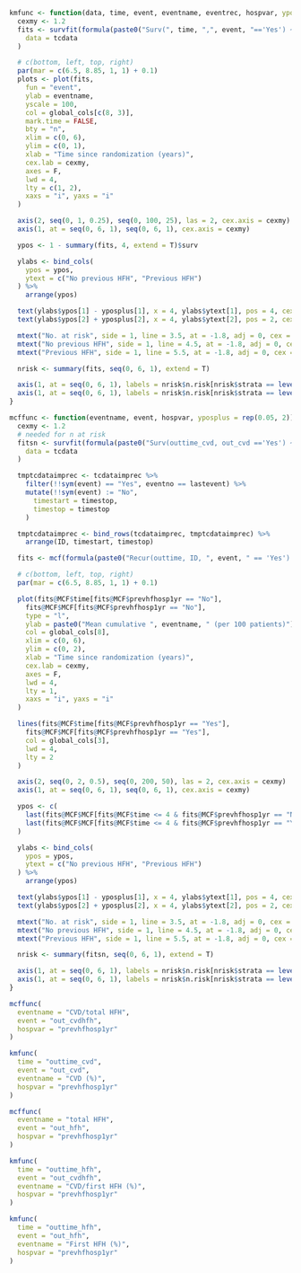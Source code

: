 ```r

kmfunc <- function(data, time, event, eventname, eventrec, hospvar, yposplus = rep(0.03, 2)) {
  cexmy <- 1.2
  fits <- survfit(formula(paste0("Surv(", time, ",", event, "=='Yes') ~ ", hospvar)),
    data = tcdata
  )

  # c(bottom, left, top, right)
  par(mar = c(6.5, 8.85, 1, 1) + 0.1)
  plots <- plot(fits,
    fun = "event",
    ylab = eventname,
    yscale = 100,
    col = global_cols[c(8, 3)],
    mark.time = FALSE,
    bty = "n",
    xlim = c(0, 6),
    ylim = c(0, 1),
    xlab = "Time since randomization (years)",
    cex.lab = cexmy,
    axes = F,
    lwd = 4,
    lty = c(1, 2),
    xaxs = "i", yaxs = "i"
  )

  axis(2, seq(0, 1, 0.25), seq(0, 100, 25), las = 2, cex.axis = cexmy)
  axis(1, at = seq(0, 6, 1), seq(0, 6, 1), cex.axis = cexmy)

  ypos <- 1 - summary(fits, 4, extend = T)$surv

  ylabs <- bind_cols(
    ypos = ypos,
    ytext = c("No previous HFH", "Previous HFH")
  ) %>%
    arrange(ypos)

  text(ylabs$ypos[1] - yposplus[1], x = 4, ylabs$ytext[1], pos = 4, cex = cexmy)
  text(ylabs$ypos[2] + yposplus[2], x = 4, ylabs$ytext[2], pos = 2, cex = cexmy)

  mtext("No. at risk", side = 1, line = 3.5, at = -1.8, adj = 0, cex = cexmy, font = 2)
  mtext("No previous HFH", side = 1, line = 4.5, at = -1.8, adj = 0, cex = cexmy)
  mtext("Previous HFH", side = 1, line = 5.5, at = -1.8, adj = 0, cex = cexmy)

  nrisk <- summary(fits, seq(0, 6, 1), extend = T)

  axis(1, at = seq(0, 6, 1), labels = nrisk$n.risk[nrisk$strata == levels(nrisk$strata)[1]], line = 3.5, tick = FALSE, cex.axis = cexmy)
  axis(1, at = seq(0, 6, 1), labels = nrisk$n.risk[nrisk$strata == levels(nrisk$strata)[2]], line = 4.5, tick = FALSE, cex.axis = cexmy)
}
```

```r
mcffunc <- function(eventname, event, hospvar, yposplus = rep(0.05, 2)) {
  cexmy <- 1.2
  # needed for n at risk
  fitsn <- survfit(formula(paste0("Surv(outtime_cvd, out_cvd =='Yes') ~ ", hospvar)),
    data = tcdata
  )

  tmptcdataimprec <- tcdataimprec %>%
    filter(!!sym(event) == "Yes", eventno == lastevent) %>%
    mutate(!!sym(event) := "No",
      timestart = timestop,
      timestop = timestop
    )

  tmptcdataimprec <- bind_rows(tcdataimprec, tmptcdataimprec) %>%
    arrange(ID, timestart, timestop)

  fits <- mcf(formula(paste0("Recur(outtime, ID, ", event, " == 'Yes') ~ ", hospvar)), data = tmptcdataimprec)

  # c(bottom, left, top, right)
  par(mar = c(6.5, 8.85, 1, 1) + 0.1)

  plot(fits@MCF$time[fits@MCF$prevhfhosp1yr == "No"],
    fits@MCF$MCF[fits@MCF$prevhfhosp1yr == "No"],
    type = "l",
    ylab = paste0("Mean cumulative ", eventname, " (per 100 patients)"),
    col = global_cols[8],
    xlim = c(0, 6),
    ylim = c(0, 2),
    xlab = "Time since randomization (years)",
    cex.lab = cexmy,
    axes = F,
    lwd = 4,
    lty = 1,
    xaxs = "i", yaxs = "i"
  )

  lines(fits@MCF$time[fits@MCF$prevhfhosp1yr == "Yes"],
    fits@MCF$MCF[fits@MCF$prevhfhosp1yr == "Yes"],
    col = global_cols[3],
    lwd = 4,
    lty = 2
  )

  axis(2, seq(0, 2, 0.5), seq(0, 200, 50), las = 2, cex.axis = cexmy)
  axis(1, at = seq(0, 6, 1), seq(0, 6, 1), cex.axis = cexmy)

  ypos <- c(
    last(fits@MCF$MCF[fits@MCF$time <= 4 & fits@MCF$prevhfhosp1yr == "No"]),
    last(fits@MCF$MCF[fits@MCF$time <= 4 & fits@MCF$prevhfhosp1yr == "Yes"])
  )

  ylabs <- bind_cols(
    ypos = ypos,
    ytext = c("No previous HFH", "Previous HFH")
  ) %>%
    arrange(ypos)

  text(ylabs$ypos[1] - yposplus[1], x = 4, ylabs$ytext[1], pos = 4, cex = cexmy)
  text(ylabs$ypos[2] + yposplus[2], x = 4, ylabs$ytext[2], pos = 2, cex = cexmy)

  mtext("No. at risk", side = 1, line = 3.5, at = -1.8, adj = 0, cex = cexmy, font = 2)
  mtext("No previous HFH", side = 1, line = 4.5, at = -1.8, adj = 0, cex = cexmy)
  mtext("Previous HFH", side = 1, line = 5.5, at = -1.8, adj = 0, cex = cexmy)

  nrisk <- summary(fitsn, seq(0, 6, 1), extend = T)

  axis(1, at = seq(0, 6, 1), labels = nrisk$n.risk[nrisk$strata == levels(nrisk$strata)[1]], line = 3.5, tick = FALSE, cex.axis = cexmy)
  axis(1, at = seq(0, 6, 1), labels = nrisk$n.risk[nrisk$strata == levels(nrisk$strata)[2]], line = 4.5, tick = FALSE, cex.axis = cexmy)
}
```

```r
mcffunc(
  eventname = "CVD/total HFH",
  event = "out_cvdhfh",
  hospvar = "prevhfhosp1yr"
)
```

```r
kmfunc(
  time = "outtime_cvd",
  event = "out_cvd",
  eventname = "CVD (%)",
  hospvar = "prevhfhosp1yr"
)
```

```r
mcffunc(
  eventname = "total HFH",
  event = "out_hfh",
  hospvar = "prevhfhosp1yr"
)
```

```r
kmfunc(
  time = "outtime_hfh",
  event = "out_cvdhfh",
  eventname = "CVD/first HFH (%)",
  hospvar = "prevhfhosp1yr"
)
```
  
```r
kmfunc(
  time = "outtime_hfh",
  event = "out_hfh",
  eventname = "First HFH (%)",
  hospvar = "prevhfhosp1yr"
)
```
